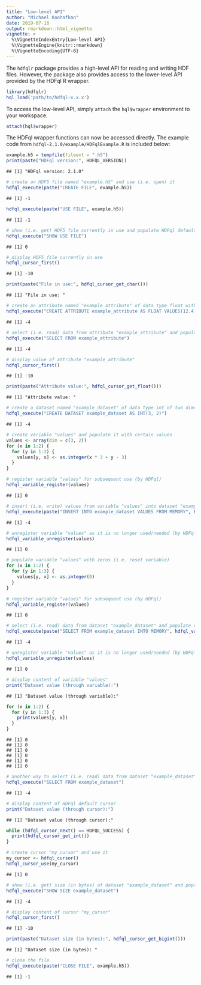 ---
title: "Low-level API"
author: "Michael Koohafkan"
date: 2019-07-18
output: rmarkdown::html_vignette
vignette: >
  %\VignetteIndexEntry{Low-level API}
  %\VignetteEngine{knitr::rmarkdown}
  %\VignetteEncoding{UTF-8}
---

The `hdfqlr` package provides a high-level API for reading and 
writing HDF files. However, the package also provides access to 
the lower-level API provided by the HDFql R wrapper. 


```r
library(hdfqlr)
hql_load('path/to/hdfql-x.x.x')
```

To access the low-level API, simply `attach` the `hql$wrapper` 
environment to your workspace.


```r
attach(hql$wrapper)
```

The HDFql wrapper functions can now be accessed directly. The 
example code from `hdfql-2.1.0/example/HDFqlExample.R`
is included below:


```r
example.h5 = tempfile(fileext = ".h5")
print(paste("HDFql version:", HDFQL_VERSION))
```

```
## [1] "HDFql version: 2.1.0"
```

```r
# create an HDF5 file named "example.h5" and use (i.e. open) it
hdfql_execute(paste("CREATE FILE", example.h5))
```

```
## [1] -1
```

```r
hdfql_execute(paste("USE FILE", example.h5))
```

```
## [1] -1
```

```r
# show (i.e. get) HDF5 file currently in use and populate HDFql default cursor with it
hdfql_execute("SHOW USE FILE")
```

```
## [1] 0
```

```r
# display HDF5 file currently in use
hdfql_cursor_first()
```

```
## [1] -10
```

```r
print(paste("File in use:", hdfql_cursor_get_char()))
```

```
## [1] "File in use: "
```

```r
# create an attribute named "example_attribute" of data type float with an initial value of 12.4
hdfql_execute("CREATE ATTRIBUTE example_attribute AS FLOAT VALUES(12.4)")
```

```
## [1] -4
```

```r
# select (i.e. read) data from attribute "example_attribute" and populate HDFql default cursor with it
hdfql_execute("SELECT FROM example_attribute")
```

```
## [1] -4
```

```r
# display value of attribute "example_attribute"
hdfql_cursor_first()
```

```
## [1] -10
```

```r
print(paste("Attribute value:", hdfql_cursor_get_float()))
```

```
## [1] "Attribute value: "
```

```r
# create a dataset named "example_dataset" of data type int of two dimensions (size 3x2)
hdfql_execute("CREATE DATASET example_dataset AS INT(3, 2)")
```

```
## [1] -4
```

```r
# create variable "values" and populate it with certain values
values <- array(dim = c(3, 2))
for (x in 1:2) {
  for (y in 1:3) {
    values[y, x] <- as.integer(x * 3 + y - 3)
  }
}

# register variable "values" for subsequent use (by HDFql)
hdfql_variable_register(values)
```

```
## [1] 0
```

```r
# insert (i.e. write) values from variable "values" into dataset "example_dataset"
hdfql_execute(paste("INSERT INTO example_dataset VALUES FROM MEMORY", hdfql_variable_get_number(values)))
```

```
## [1] -4
```

```r
# unregister variable "values" as it is no longer used/needed (by HDFql)
hdfql_variable_unregister(values)
```

```
## [1] 0
```

```r
# populate variable "values" with zeros (i.e. reset variable)
for (x in 1:2) {
  for (y in 1:3) {
    values[y, x] <- as.integer(0)
  }
}

# register variable "values" for subsequent use (by HDFql)
hdfql_variable_register(values)
```

```
## [1] 0
```

```r
# select (i.e. read) data from dataset "example_dataset" and populate variable "values" with it
hdfql_execute(paste("SELECT FROM example_dataset INTO MEMORY", hdfql_variable_get_number(values)))
```

```
## [1] -4
```

```r
# unregister variable "values" as it is no longer used/needed (by HDFql)
hdfql_variable_unregister(values)
```

```
## [1] 0
```

```r
# display content of variable "values"
print("Dataset value (through variable):")
```

```
## [1] "Dataset value (through variable):"
```

```r
for (x in 1:2) {
  for (y in 1:3) {
    print(values[y, x])
  }
}
```

```
## [1] 0
## [1] 0
## [1] 0
## [1] 0
## [1] 0
## [1] 0
```

```r
# another way to select (i.e. read) data from dataset "example_dataset" using HDFql default cursor
hdfql_execute("SELECT FROM example_dataset")
```

```
## [1] -4
```

```r
# display content of HDFql default cursor
print("Dataset value (through cursor):")
```

```
## [1] "Dataset value (through cursor):"
```

```r
while (hdfql_cursor_next() == HDFQL_SUCCESS) {
  print(hdfql_cursor_get_int())
}

# create cursor "my_cursor" and use it
my_cursor <- hdfql_cursor()
hdfql_cursor_use(my_cursor)
```

```
## [1] 0
```

```r
# show (i.e. get) size (in bytes) of dataset "example_dataset" and populate cursor "my_cursor" with it
hdfql_execute("SHOW SIZE example_dataset")
```

```
## [1] -4
```

```r
# display content of cursor "my_cursor"
hdfql_cursor_first()
```

```
## [1] -10
```

```r
print(paste("Dataset size (in bytes):", hdfql_cursor_get_bigint()))
```

```
## [1] "Dataset size (in bytes): "
```

```r
# close the file
hdfql_execute(paste("CLOSE FILE", example.h5))
```

```
## [1] -1
```


